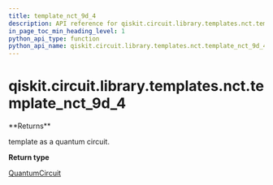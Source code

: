 ```yaml
---
title: template_nct_9d_4
description: API reference for qiskit.circuit.library.templates.nct.template_nct_9d_4
in_page_toc_min_heading_level: 1
python_api_type: function
python_api_name: qiskit.circuit.library.templates.nct.template_nct_9d_4
---
```


# qiskit.circuit.library.templates.nct.template\_nct\_9d\_4

<Function id="qiskit.circuit.library.templates.nct.template_nct_9d_4" github="https://github.com/qiskit/qiskit/tree/stable/0.19/qiskit/circuit/library/templates/nct/template_nct_9d_4.py" signature="template_nct_9d_4()">
  **Returns**

  template as a quantum circuit.

  **Return type**

  [QuantumCircuit](qiskit.circuit.QuantumCircuit "qiskit.circuit.QuantumCircuit")
</Function>

